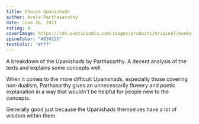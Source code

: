 ```yaml
---
title: Choice Upanishads
author: Avula Parthasarathy
date: June 26, 2021
rating: 4
coverImage: https://cdn.exoticindia.com/images/products/original/books-2019/uad518.jpg
spineColor: "#030226"
textColor: "#fff"
---
```


A breakdown of the Upanishads by Parthasarthy. A decent analysis of the texts and explains some concepts well.

When it comes to the more difficult Upanishads, especially those covering non-dualism, Parthasarthy gives an unnecessarily flowery and poetic explanation in a way that wouldn't be helpful for people new to the concepts.

Generally good just because the Upanishads themselves have a lot of wisdom within them.

